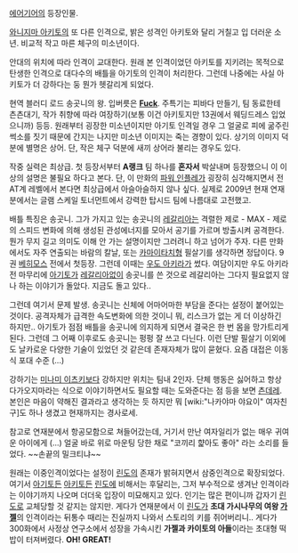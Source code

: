 [[에어기어]]의 등장인물.

[[와니지마 아키토]]의 또 다른 인격으로, 밝은 성격인 아키토와 달리 거칠고 입 더러운 소년. 비교적 작고 마른 체구의 미소년이다. 

안대의 위치에 따라 인격이 교대한다. 원래 본 인격이었던 아키토를 지키려는 목적으로 탄생한 인격으로 대다수의 배틀을 아기토의 인격이 처리한다. 그런데 나중에는 사실 아키토가 더 강하다는 둥 뭔가 헷갈리게 되었다.

현역 블러디 로드 송곳니의 왕. 입버릇은 '''[[Fuck]]'''. 주특기는 피바다 만들기, 팀 동료한테 츤츤대기, 작가 취향에 따라 여장하기(보통 이건 아키토지만 13권에서 웨딩드레스 입었으니까) 등등. 원래부터 굉장한 미소년이지만 아기토 인격일 경우 그 얼굴로 피에 굶주린 썩소를 짓기 때문에 간지는 나지만 미소년 이미지는 죽는 경향이 있다. 상기의 이미지 덕분에 별명은 상어. 단, 작은 체구 덕분에 새끼 상어라 불리는 경우도 있다.

작중 실력은 최상급. 첫 등장서부터 '''A랭크''' 팀 하나를 '''혼자서''' 박살내며 등장했으니 이 이상의 설명은 불필요 하다고 본다. 단, 이 만화의 [[파워 인플레]]가 굉장히 심각해지면서 전 AT계 레벨에서 본다면 최상급에서 아슬아슬하지 않나 싶다. 실제로 2009년 현재 연재분에서는 글램 스케일 토너먼트에서 강력한 탑시드 팀에 나름대로 고전했고.

배틀 특징은 송곳니. 그가 가지고 있는 송곳니의 [[레갈리아]]는 격렬한 제로 - MAX - 제로의 스피드 변화에 의해 생성된 관성에너지를 모아서 공기를 가르며 방출시켜 공격한다. 뭔가 무지 길고 의미도 이해 안 가는 설명이지만 그러려니 하고 넘어가 주자. 다른 만화에서도 자주 연출되는 바람의 칼날, 또는 [[카마이타치]]형 필살기를 생각하면 정답이다. 9권 [[베히모스]] 전에서 첫등장. 그런데 이때는 [[우도 아키라]]가 썼다. 여담이지만 우도 아키라전 마무리에 [[아기토]]가 [[레갈리아]]없이 송곳니를 쓴 것으로 레갈리아는 그다지 필요없지 않나 하는 이야기가 돌았다. 지금도 돌고 있다..

그런데 여기서 문제 발생. 송곳니는 신체에 어마어마한 부담을 준다는 설정이 붙어있는 것이다. 공격자체가 급격한 속도변화에 의한 것이니 뭐, 리스크가 없는 게 더 이상하긴 하지만.. 아기토가 점점 배틀을 송곳니에 의지하게 되면서 결국은 한 번 몸을 망가트리게 된다. 그런데 그 어째 이후로도 송곳니는 펑펑 잘 쓰고 다닌다. 이런 단발 필살기 이외에도 날카로운 다양한 기술이 있었던 것 같은데 존재자체가 많이 묻혔다. 요즘 대접은 이동식 포대 수준 (...)

강하기는 [[미나미 이츠키]]보다 강하지만 위치는 팀내 2인자. 단체 행동은 싫어하고 항상 다가오지마라는 식으로 이야기하면서도 필요할 때는 도와준다는 점 등을 보면 [[츤데레]]. 본인은 마음이 약해진 결과라고 생각하는 듯 하지만 뭐 [wiki:"나카야마 야요이" 여자친구]도 하나 생겼고 현재까지는 경사로세.

참고로 연재분에서 항공모함으로 쳐들어갔는데, 거기서 만난 여자일리가 없는 매우 귀여운 아이에게 (...) 얼굴 바로 위로 마운팅 당한 채로 "코끼리 햝아도 좋아" 라는 소리를 들었다. ~~손끝의 밀크티냐~~

원래는 이중인격이었다는 설정이 [[린도]]의 존재가 밝혀지면서 삼중인격으로 확장되었다. 여기서 [[아기토]]든 [[아키토]]든 [[린도]]에 비해서는 후달리는, 그저 부수적으로 생겨난 인격이라는 이야기까지 나오며 더더욱 입장이 미묘해지고 있다. 인기는 많은 편이니까 갑자기 [[린도]]로 교체당할 것 같지는 않지만. 게다가 연재분에서 이 [[린도]]가 '''초대 가시나무의 여왕 [[가젤]]'''의 인격이라는 뒤통수 때리는 진실까지 나와서 스토리의 키를 쥐어버리니.. 게다가 300화에서 사정상 연구소에서 성장을 가속시킨 '''가젤과 카이토의 아들'''이라는 초대형 떡밥이 터져버렸다. '''OH! GREAT!'''
